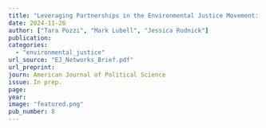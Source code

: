 ```yaml
---
title: "Leveraging Partnerships in the Environmental Justice Movement: A Case Study in the California Delta"
date: 2024-11-26
author: ["Tara Pozzi", "Mark Lubell", "Jessica Rudnick"]
publication: 
categories:
  - "environmental_justice"
url_source: "EJ_Networks_Brief.pdf"
url_preprint: 
journ: American Journal of Political Science
issue: In prep.
page: 
year: 
image: "featured.png"
pub_number: 8
---
```

